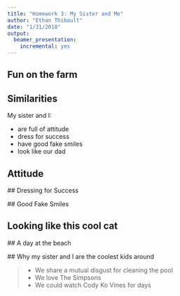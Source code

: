 ```yaml
---
title: "Homework 3: My Sister and Me"
author: "Ethan Thibault"
date: "1/31/2018"
output: 
  beamer_presentation: 
    incremental: yes
---
```


## Fun on the farm

 \begin{picture}(320,250)
 \put(65,20){\includegraphics[height=8cm]{IMG_2652.jpg}}
 \put(00,50){\begin{minipage}[t]{1\linewidth}
 \end{minipage}}
 \end{picture}
 
## Similarities
 
My sister and I:
 
- are full of attitude
- dress for success
- have good fake smiles
- look like our dad

## Attitude 

  \begin{picture}(-10,-125)
 \put(-10,-125){\includegraphics[height=7cm]{IMG_2647.jpg}}
 \end{picture}
 
  \begin{picture}(170,-105)
 \put(170,-105){\includegraphics[height=7cm]{IMG_2651.jpg}}
 \end{picture}
 
 ## Dressing for Success
 
   \begin{picture}(-10,-125)
 \put(-10,-125){\includegraphics[height=7cm]{IMG_2653.jpg}}
 \end{picture}
 
  \begin{picture}(170,-105)
 \put(170,-105){\includegraphics[height=7cm]{IMG_2649.jpg}}
 \end{picture}
 
 ## Good Fake Smiles
 
  \begin{picture}(320,250)
 \put(65,20){\includegraphics[height=8cm]{IMG_2623.jpg}}
 \put(00,50){\begin{minipage}[t]{1\linewidth}
 \end{minipage}}
 \end{picture}
 
## Looking like this cool cat

 \begin{picture}(320,250)
 \put(0,20){\includegraphics[height=8cm]{IMG_2648.jpg}}
 \put(180,180){\begin{minipage}[t]{0.4\linewidth}
 {This is our dad dressed up for \color{orange} Halloween \color{black} when he was younger.}
 \end{minipage}}
 \end{picture}
 
 ## A day at the beach
 
  \begin{picture}(320,250)
 \put(85,50){\includegraphics[height=6cm]{IMG_2646.jpg}}
 \put(87,80){\begin{minipage}[t]{0.4\linewidth}
 {This is a picture from a family vacation to Wells Beach Maine.}
 \end{minipage}}
 \end{picture}
 
 ## Why my sister and I are the coolest kids around
 
 >- We share a mutual \color{green} disgust \color{black} for cleaning the pool
 >- We love \color{yellow} The Simpsons \color{black}
 >- We could watch Cody Ko Vines for days
 